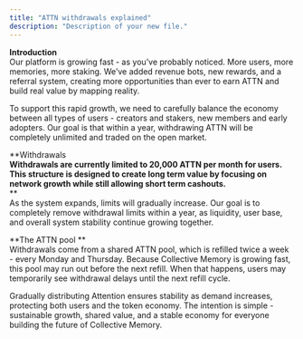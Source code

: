 ```yaml
---
title: "ATTN withdrawals explained"
description: "Description of your new file."
---
```


**Introduction**\
Our platform is growing fast - as you’ve probably noticed. More users, more memories, more staking. We’ve added revenue bots, new rewards, and a referral system, creating more opportunities than ever to earn ATTN and build real value by mapping reality.

To support this rapid growth, we need to carefully balance the economy between all types of users - creators and stakers, new members and early adopters. Our goal is that within a year, withdrawing ATTN will be completely unlimited and traded on the open market.

**Withdrawals **\
Withdrawals are currently limited to 20,000 ATTN per month for users. This structure is designed to create long term value by focusing on network growth while still allowing short term cashouts.**\
**\
As the system expands, limits will gradually increase. Our goal is to completely remove withdrawal limits within a year, as liquidity, user base, and overall system stability continue growing together. 

**The ATTN pool **\
Withdrawals come from a shared ATTN pool, which is refilled twice a week - every Monday and Thursday. Because Collective Memory is growing fast, this pool may run out before the next refill. When that happens, users may temporarily see withdrawal delays until the next refill cycle. 

Gradually distributing Attention ensures stability as demand increases, protecting both users and the token economy. The intention is simple - sustainable growth, shared value, and a stable economy for everyone building the future of Collective Memory.